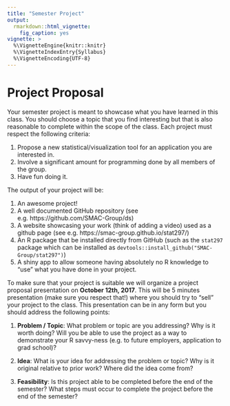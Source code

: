 ```yaml
---
title: "Semester Project"
output: 
  rmarkdown::html_vignette:
    fig_caption: yes
vignette: >
  %\VignetteEngine{knitr::knitr}
  %\VignetteIndexEntry{Syllabus}
  %\VignetteEncoding{UTF-8}
---
```


# Project Proposal 

Your semester project is meant to showcase what you have learned in this class. You should choose a topic that you find interesting but that is also reasonable to complete within the scope of the class. Each project must respect the following criteria:

1) Propose a new statistical/visualization tool for an application you are interested in. 
2) Involve a significant amount for programming done by all members of the group.
3) Have fun doing it.

The output of your project will be:

1) An awesome project!
2) A well documented GitHub repository (see e.g. https://github.com/SMAC-Group/ds)
3) A website showcasing your work (think of adding a video) used as a github page (see e.g. https://smac-group.github.io/stat297/)
4) An R package that be installed directly from GitHub (such as the `stat297` package which can be installed as `devtools::install_github("SMAC-Group/stat297")`)
5) A shiny app to allow someone having absolutely no R knowledge to "use" what you have done in your project.

To make sure that your project is suitable we will organize a project proposal presentation on **October 12th, 2017**. This will be 5 minutes presentation (make sure you respect that!) where you should try to "sell" your project to the class. This presentation can be in any form but you should address the following points:

1) **Problem / Topic**: What problem or topic are you addressing? Why is it worth doing? Will you be able to use the project as a way to demonstrate your R savvy-ness (e.g. to future employers, application to grad school)?

2) **Idea**: What is your idea for addressing the problem or topic? Why is it original relative to prior work? Where did the idea come from?

3) **Feasibility**: Is this project able to be completed before the end of the semester? What steps must occur to complete the project before the end of the semester?
